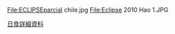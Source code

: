 {{Portal:日食/圖片/header}}
{{commonscat|Solar eclipse of 2010 July 11|更多2010年7月11日日食圖片}}
<gallery>
File:ECLIPSEparcial chile.jpg
File:Eclipse 2010 Hao 1.JPG

</gallery>
[[2010年7月11日日食|日食詳細資料]]
</div>